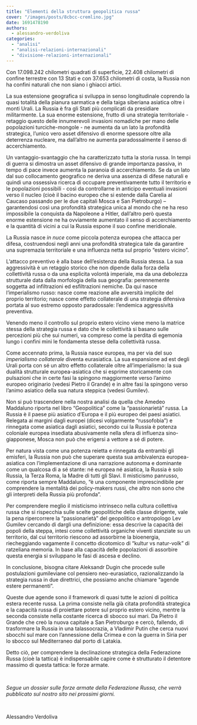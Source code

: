 ```yaml
---
title: "Elementi della struttura geopolitica russa"
cover: "/images/posts/8cbcc-cremlino.jpg"
date: 1691478190
authors:
  - alessandro-verdoliva
categories: 
  - "analisi"
  - "analisi-relazioni-internazionali"
  - "divisione-relazioni-internazionali"
---
```


Con 17.098.242 chilometri quadrati di superficie, 22.408 chilometri di confine terrestre con 13 Stati e con 37.653 chilometri di costa, la Russia non ha confini naturali che non siano i ghiacci artici.

La sua estensione geografica si sviluppa in senso longitudinale coprendo la quasi totalità della pianura sarmatica e della taiga siberiana asiatica oltre i monti Urali. La Russia è fra gli Stati più complicati da presidiare militarmente. La sua enorme estensione, frutto di una strategia territoriale - retaggio questo delle innumerevoli invasioni nomadiche per mano delle popolazioni turciche-mongole - ne aumenta da un lato la profondità strategica, l’unico vero asset difensivo di enorme spessore oltre alla deterrenza nucleare, ma dall’altro ne aumenta paradossalmente il senso di accerchiamento.

Un vantaggio-svantaggio che ha caratterizzato tutta la storia russa. In tempi di guerra si dimostra un asset difensivo di grande importanza passiva, in tempo di pace invece aumenta la paranoia di accerchiamento. Se da un lato dal suo collocamento geografico ne deriva una assenza di difese naturali e quindi una ossessiva ricerca di occupare preventivamente tutto il territorio e le popolazioni possibili - così da controllarne in anticipo eventuali invasioni verso il nucleo (cioè il bacino europeo che si estende dalla Carelia al Caucaso passando per le due capitali Mosca e San Pietroburgo) – garantendosi così una profondità strategica unica al mondo che ne ha reso impossibile la conquista da Napoleone a Hitler, dall’altro però questa enorme estensione ne ha ovviamente aumentato il senso di accerchiamento e la quantità di vicini a cui la Russia espone il suo confine meridionale.

La Russia nasce _in nuce_ come piccola potenza europea che attacca per difesa, costruendosi negli anni una profondità strategica tale da garantire una supremazia territoriale e una influenza netta sul proprio “estero vicino”.

L’attacco preventivo è alla base dell’esistenza della Russia stessa. La sua aggressività è un retaggio storico che non dipende dalla forza della collettività russa o da una esplicita volontà imperiale, ma da una debolezza strutturale data dalla morfologia della sua geografia: perennemente soggetta ad infiltrazioni ed esfiltrazioni nemiche. Da qui nasce l’imperialismo russo: nasce come reazione alle avversità implicite del proprio territorio; nasce come effetto collaterale di una strategia difensiva portata al suo estremo opposto paradossale: l’endemica aggressività preventiva.

Venendo meno il controllo sul proprio estero vicino viene meno la matrice stessa della strategia russa e dato che le collettività si basano sulle percezioni più che sui numeri, va compreso come la perdita di egemonia lungo i confini mini le fondamenta stesse della collettività russa.

Come accennato prima, la Russia nasce europea, ma per via del suo _imperialismo collaterale_ diventa eurasiatica. La sua espansione ad est degli Urali porta con sé un altro effetto collaterale oltre all’imperialismo: la sua dualità strutturale europea-asiatica che si esprime storicamente con pulsazioni che in certe fasi la spingono maggiormente verso l’animo europeo originario (vedesi Pietro il Grande) e in altre fasi la spingono verso l’animo asiatico della sua natura steppica (vedesi Gumilev).

Non si può trascendere nella nostra analisi da quella che Amedeo Maddaluno riporta nel libro “Geopolitica” come la “passionarietà” russa. La Russia è il paese più asiatico d’Europa e il più europeo dei paesi asiatici. Relegata ai margini dagli europei (dicesi volgarmente “russofobia”) e rinnegata come asiatica dagli asiatici, secondo cui la Russia è potenza coloniale europea insediata abusivamente nella sfera di influenza sino-giapponese, Mosca non può che erigersi a vettore a sé di potere.

Per natura vista come una potenza reietta e rinnegata da entrambi gli emisferi, la Russia non può che superare questa sua ambivalenza europea-asiatica con l’implementazione di una narrazione autonoma e dominante come un qualcosa di a sé stante: né europea né asiatica, la Russia è solo Russia, la Terza Roma, la Madre di tutti gli Slavi. Il misticismo panrusso, come riporta sempre Maddaluno, “è una componente imprescindibile per comprendere la mentalità dei policy-makers russi, che altro non sono che gli interpreti della Russia più profonda”.

Per comprendere meglio il misticismo intrinseco nella cultura collettiva russa che si rispecchia sulle scelte geopolitiche della classe dirigente, vale la pena ripercorrere la “passionarietà” del geopolitico e antropologo Lev Gumilev cercando di dargli una definizione: essa descrive la capacità dei popoli della steppa, intesi come collettività organiche viventi stanziate su un territorio, dal cui territorio riescono ad assorbirne la bioenergia, riecheggiando vagamente il concetto dicotomico di “kultur vs natur-volk” di ratzeliana memoria. In base alla capacità delle popolazioni di assorbire questa energia si sviluppano le fasi di ascesa e declino.

In conclusione, bisogna citare Aleksandr Dugin che procede sulle postulazioni gumileviane col pensiero neo-eurasiatico, razionalizzando la strategia russa in due direttrici, che possiamo anche chiamare “agende estere permanenti”.

Queste due agende sono il framework di quasi tutte le azioni di politica estera recente russa. La prima consiste nella già citata profondità strategica e la capacità russa di proiettare potere sul proprio estero vicino, mentre la seconda consiste nella costante ricerca di sbocco sui mari. Da Pietro il Grande che creò la nuova capitale a San Pietroburgo e cercò, fallendo, di trasformare la Russia in una talassocrazia, a Vladimir Putin che cerca nuovi sbocchi sul mare con l’annessione della Crimea e con la guerra in Siria per lo sbocco sul Mediterraneo dal porto di Latakia.

Detto ciò, per comprendere la declinazione strategica della Federazione Russa (cioè la tattica) è indispensabile capire come è strutturato il detentore massimo di questa tattica: le forze armate.

 

_Segue un dossier sulle forze armate della Federazione Russa, che verrà pubblicato sul nostro sito nei prossimi giorni._

 

Alessandro Verdoliva
